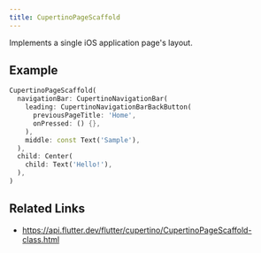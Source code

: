 ```yaml
---
title: CupertinoPageScaffold
---
```


Implements a single iOS application page's layout.

## Example

```dart liveslice=CupertinoPageScaffold mockup=iPhone7
CupertinoPageScaffold(
  navigationBar: CupertinoNavigationBar(
    leading: CupertinoNavigationBarBackButton(
      previousPageTitle: 'Home',
      onPressed: () {},
    ),
    middle: const Text('Sample'),
  ),
  child: Center(
    child: Text('Hello!'),
  ),
)
```

## Related Links

- https://api.flutter.dev/flutter/cupertino/CupertinoPageScaffold-class.html
